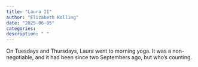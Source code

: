 ```yaml
---
title: "Laura II"
author: "Elizabeth Kolling"
date: "2025-06-05"
categories: 
description: " "
---
```


On Tuesdays and Thursdays, Laura went to morning yoga. It was a non-negotiable, and it had been since two Septembers ago, but who's counting.
